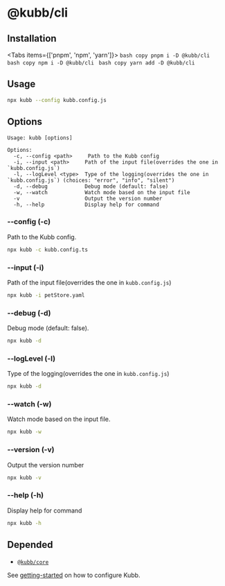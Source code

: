 
# @kubb/cli

## Installation

<Tabs items={['pnpm', 'npm', 'yarn']}>
  <Tab>
    ```bash copy
    pnpm i -D @kubb/cli
    ```
  </Tab>
    <Tab>
    ```bash copy
    npm i -D @kubb/cli
    ```
  </Tab>
    <Tab>
    ```bash copy
    yarn add -D @kubb/cli
    ```
  </Tab>
</Tabs>

## Usage

```sh copy
npx kubb --config kubb.config.js
```

## Options

```mdx
Usage: kubb [options]

Options:
  -c, --config <path>     Path to the Kubb config
  -i, --input <path>     Path of the input file(overrides the one in `kubb.config.js`)
  -l, --logLevel <type>  Type of the logging(overrides the one in `kubb.config.js`) (choices: "error", "info", "silent")
  -d, --debug            Debug mode (default: false)
  -w, --watch            Watch mode based on the input file
  -v                     Output the version number
  -h, --help             Display help for command
```

### --config (-c)

Path to the Kubb config.

```sh copy
npx kubb -c kubb.config.ts
```

### --input (-i)

Path of the input file(overrides the one in `kubb.config.js`)

```sh copy
npx kubb -i petStore.yaml
```

### --debug (-d)

Debug mode (default: false).

```sh copy
npx kubb -d
```

### --logLevel (-l)

Type of the logging(overrides the one in `kubb.config.js`)

```sh copy
npx kubb -d
```

### --watch (-w)

Watch mode based on the input file.

```sh copy
npx kubb -w
```

### --version (-v)

Output the version number

```sh copy
npx kubb -v
```

### --help (-h)

Display help for command

```sh copy
npx kubb -h
```

## Depended

- [`@kubb/core`](/docs/usage/core)

See [getting-started](/docs/getting-started) on how to configure Kubb.

